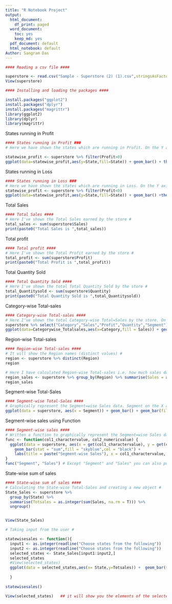 ```yaml
---
title: "R Notebook Project"
output:
  html_document:
    df_print: paged
  word_document: 
    toc: yes
    keep_md: yes
  pdf_document: default
  html_notebook: default
Author: Sangram Das
---
```


```r
#### Reading a csv file ####

superstore <- read.csv("Sample - Superstore (2) (1).csv",stringsAsFactors = F,header = T)
View(superstore)

```

```r
#### Installing and loading the packages ####

install.packages("ggplot2")
install.packages("dplyr")
install.packages("magrittr")
library(ggplot2)
library(dplyr)
library(magrittr)

```

States running in Profit

```r
#### States running in Profit ###
# Here we have shown the states which are running in Profit. On the Y axis I have shown the states and on the X axis I have shown Profit #

statewise_profit <- superstore %>% filter(Profit>0)
ggplot(data=statewise_profit,aes(y=State,fill=State)) + geom_bar() + theme(plot.background = element_rect(fill="skyblue"))

```










States running in Loss

```r
#### States running in Loss ###
# Here we have shown the states which are running in Loss. On the Y axis I have shown the states and on the X axis I have shown Loss #
statewise_profit <- superstore %>% filter(Profit<0)
ggplot(data=statewise_profit,aes(y=State,fill=State)) + geom_bar() +theme(plot.background = element_rect(fill="lightgreen"))
```

Total Sales

```r
#### Total Sales ####
# Here I've shown the Total Sales earned by the store #
total_sales <- sum(superstore$Sales)
print(paste0("Total Sales is ",total_sales))
```

Total profit

```r
#### Total profit ####
# Here I've shown the Total Profit earned by the store #
total_profit <- sum(superstore$Profit)
print(paste0("Total Profit is ",total_profit))
```

Total Quantity Sold

```r
#### Total Quantity Sold ####
# Here I've shown the total Total Quantity Sold by the store #
total_Quantitysold <- sum(superstore$Quantity)
print(paste0("Total Quantity Sold is ",total_Quantitysold))
```











Category-wise Total-sales

```r
#### Category-wise Total-sales ####
# Here I've shown the total Category-wise Total=Sales by the store. On the X axis I have shown the Category and on the Y axis I have shown the Total-Sales #
superstore %>% select("Category","Sales","Profit","Quantity","Segment") -> Categorywise_Totalsales
ggplot(data=Categorywise_Totalsales,aes(x=Category,fill = Sales)) + geom_bar(fill = "palegreen",col = "black")
```

Region-wise Total-sales

```r
#### Region-wise Total-sales ####
# It will show the Region names (distinct values) #
region <- superstore %>% distinct(Region)
region
```

```r
# Here I have calculated Region-wise Total-sales i.e. how much sales does the store is generating from each Region #
region_sales <- superstore %>% group_by(Region) %>% summarise(Sales = as.integer(sum(Sales,na.rm = T))) %>% ungroup()
region_sales
```










Segment-wise Total-Sales

```r
#### Segment-wise Total-Sales ####
# Graphically represent the Segment=wise Sales data. Segment on the X axis and Total-Sales on the Y axis #
ggplot(data = superstore, aes(x = Segment)) + geom_bar() + geom_bar(fill = "Skyblue",col = "black")
```

Segment-wise sales using Function

```r
#### Segment-wise sales ####
# Written a function to graphically represent the Segment=wise Sales data. Segment on the X axis and Total-Sales on the Y axis #
func <- function(col1_charactervalue, col2_numericvalue) {
  ggplot(data = superstore, aes(x = get(col1_charactervalue), y = get(col2_numericvalue))) +
    geom_bar(stat = "sum",fill = "skyblue",col = "black") +
    labs(title = paste("Segment-wise Sales"), x = col1_charactervalue, y = col2_numericvalue)
}
func("Segment", "Sales") # Except "Segment" and "Sales" you can also put some other column names, but make sure that the                          #first argument will be of CHARACTER type and the second argument will be of "Numeric" type
```















State-wise sum of sales

```r
#### State-wise sum of sales ####
# Calculating the State-wise Total-Sales and creating a new object #
State_Sales <- superstore %>%
  group_by(State) %>%
  summarise(Totsales = as.integer(sum(Sales, na.rm = T))) %>%
  ungroup()


View(State_Sales)

# Taking input from the user #

statewisesales <- function(){
  input1 <- as.integer(readline("Choose states from the following"))
  input2 <- as.integer(readline("Choose states from the following"))
  selected_states <- State_Sales[input1:input2,]
  selected_states
  #View(selected_states)
  ggplot(data = selected_states,aes(x= State,y=Totsales)) +  geom_bar(stat = "identity",fill = "yellow",col = "red")
  
  }
  
statewisesales()

View(selected_states)   ## it will show you the elements of the selected_states table 
```
